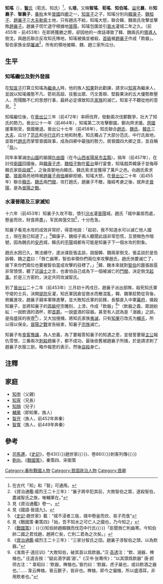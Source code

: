 {{Infobox 先秦人物
|名称= 荀瑤
|姓=
|氏= 荀氏、[[知氏|知氏]]（或作智氏）
|名= 知瑤、智瑤
|字=
|别名= 知伯瑤（亦作智伯瑤）、知伯、智伯
|别字=
|谥号= 智襄子（或作知襄子）
|时代= 春秋时期
|国家=[[晋国|晋国]]
|身份=[[晋国|晋国]]正卿（公元前475年）
|出生日期= 不明
|逝世日期= 公元前453年
|在位=
|父= [[荀申|荀申]]（亦作知申、智申）
|母=
|正妻=
|妾=
|子女= 知顏
|太子=
}}

'''知瑤'''（{{bd|？||前453年||catIdx=X荀}}），[[智氏|'''智'''氏]]（荀氏、知氏）<ref>在古代「知」和「智」可通用。</ref>，名'''瑶'''，又稱'''智瑤'''、'''荀瑤'''、'''知伯瑤'''，[[谥号|谥号]]'''襄'''，称'''知襄子'''、'''智襄子'''，[[春秋时期|春秋]]末年[[晉國|晉國]]四[[卿_(官制)|卿]]之一，[[知宣子|知宣子]]之子，知瑤分別向[[韓康子|韓康子]]、[[魏桓子|魏桓子]]、[[趙襄子|趙襄子]]三[[大夫_(官名)|大夫]][[勒索|勒索]]土地，只有趙氏不給，知瑤大怒，聯合韓、魏兩氏攻擊並擊敗[[趙襄子|趙襄子]]。趙襄子慌忙退守根據地[[晉陽|晉陽]]，知瑤包圍並引[[汾河|晉水]]灌城二年之久。（前455年 - 前453年）在即將獲勝之際，卻因他的一席話導致了韓、魏兩氏的[[領導人|領導人]]倒戈，與趙氏聯合反攻知氏陣地，知瑤被擒並被殺，[[头|首級]]被[[趙襄子|趙襄子]]作成「飲器」。智伯家族全部[[族誅|屠滅]]<ref>《資治通鑑·威烈王二十三年》：“襄子將卒犯其前，大敗智伯之眾，遂殺智伯，盡滅智氏之族，唯輔果在。”</ref>，所有的領地被韓、魏、趙三家所瓜分。

== 生平 ==
=== 知瑤繼位及對外發展 ===

在[[荀申|知宣子]]打算立知瑤為[[世子|繼承人]]時，他的族人[[知果|知果]]對此勸諫，請求以[[知宵|知宵]]為繼承人，並說以知瑤儀態不凡、箭術高超、技藝出眾、巧文善辯、堅毅果決的五大優勢欺壓人、而殘酷不仁的思想行事，最終必定導致知氏[[家族|家族]]的滅亡。知宣子不聽從他的意見。<ref>見《資治通鑑》卷一。</ref>

知瑤繼位後，在[[晉出公|晉出公]]三年（前472年）率師伐齊，發動兩次伐鄭戰爭，壯大了知氏的勢力。晉出公十一年（前464年），知瑤第二次攻擊鄭國，鄭向齊求援。[[齊國|齊國]]援軍剛至，晉國撤退。晉出公十七年（前458年），知氏聯合[[趙姓|趙氏]]、[[魏姓|魏氏]]、[[韩姓|韓氏]]三[[大夫_(官名)|大夫]]，瓜分了[[范氏|范氏]]和[[中行氏|中行氏]]的土地和財產。知氏獨占了大部分范氏、中行氏故地，並取代[[趙氏|趙氏]]而掌管晉國政事，成為四卿中最強的勢力，居晉國四大卿之首，並自稱「[[伯爵|伯]]」。

同年率軍滅[[中山國|中山國]]的屬國[[仇由國|仇由國]]（在今[[山西省|山西省]][[陽泉市|陽泉市]][[盂縣|盂縣]]）。隔年（前457年），在討伐[[衛國|衛國]]回國後，與[[韓康子|韓康子虎]]、[[魏桓子|魏桓子駒]]在[[藍台|藍台]]舉行宴會，知瑤戲弄韓康子並侮辱韓氏家臣[[段規|段規]]<ref>見《國語·晉語九》。</ref> 。之後貪婪地向韓氏、魏氏索求並獲得了萬戶之邑。向趙氏索求[[藺|藺]]、[[狼皋|狼皋]]兩邑地時被[[趙襄子|趙襄子毋恤]]嚴辭拒絕，知瑤大怒，在[[晉出公|晉出公]]二十年（前455年）聯合[[韩姓|韓氏]]、[[魏姓|魏氏]]兩[[士族_(中国)|門閥]]，攻打趙氏，趙襄子不敵，幾經考慮之後，就奔走[[晉陽|晉陽]]，是為[[晉陽之戰|晉陽之戰]]。

=== 水灌晉陽及三家滅知 ===

{{Main|晉陽之戰|三家分晋}}
十六年（前453年）知襄子久攻不取，憤引[[汾河|汾水]]灌[[晉陽|晉陽]]城，趙氏「城中巢居而處，懸釜而炊，財食將盡」，军民病饿交加<ref>《[[史記|史記]]·趙世家》載：“城不浸者三版，城中懸釜而炊，易子而食”</ref>，十分危急。

知襄子看見水攻的成效非常好，得意地說：「起初，我不知道水可以滅亡他人國土，現在我已知道了。」<ref>見《戰國策·秦策四》「始，吾不知水之可亡人之國也，乃今知之」</ref>韓康子、魏桓子兩人聽聞此語非常恐慌，互使眼色作暗號，因為魏氏的[[安邑|安邑]]城，韓氏的[[平陽|平陽]]城都有可能是知襄子下一個水攻的對象。

趙氏水困已久，無法續守，遂派谋臣張孟談，說服韓、魏兩家倒戈，張孟談於是告訴韓、魏之[[君|君]]曰：「唇亡齒寒，智伯率領你們兩位來攻擊趙氏，趙氏快要滅亡了，接下來你們兩位也要被智伯當成攻擊的目標了。」<ref>《[[戰國策|戰國策]]》：{{〈}}知伯帥趙韓魏而伐范中行氏{{〉}}「臣聞唇亡則齒寒。今知伯帥二國之君伐趙，趙將亡矣，亡則二君為之次矣。」</ref>韓、魏本來就對[[知氏|智伯]]的囂張跋扈非常憤恨，聽了這[[縱橫家|論士]]之言，也害怕自己成為下一個被滅亡的[[士族_(中国)|門閥]]，決定倒戈[[起事|起事]]。於是三方密約，決定共同攻滅智氏。

到了[[晉出公|晉出公]]二十二年（前453年）三月初十丙戌日，趙襄子派出部隊，殺死知氏軍守堤的士兵，決開[[堤防|堤防]]反灌，知氏軍因倉促救水而散混亂，韓、魏軍趁勢從背後，側翼進攻，趙襄子親率軍隊進擊，並大敗知氏軍的前鋒，長驅直入中軍[[幕府_(中國)|幕府]]，擒殺知襄子，並將知襄子的[[头|首級]]挖空雕刻，上漆，作成「飲器」<ref>《[[資治通鑑|資治通鑑]]·威烈王二十三年》：“三家分智氏之田。趙襄子漆智伯之頭，以為飲器。”</ref>”（飲器之義，眾說紛紜：一說飲酒的酒杯，即[[首爵|首爵]]。一說盛酒的容器。甚至有人認為是「溺器」之誤，是指盛尿的夜壺<ref>《淮南子·道应训》“大敗知伯，破其首以爲飲器。”汉·[[高诱|高诱]]注：“飲、溺器、椑榼也。” 庄逵吉按：“疑此酒字譌‘溺’。”《汉书·张骞传》：“以其頭爲飲器” 唐·颜师古注：“ 韋昭曰：‘飲器，椑榼也。’晉灼曰：‘飲器，虎子屬也，或曰飲酒之器也。’…… 韋云椑榼，晉云獸子，皆非也。椑榼，即今之偏榼，所以盛酒耳，非用飲者也。”</ref>），又大加搜捕，將知氏家族[[族誅|夷滅]]，只有[[知果|知果]]已改氏为[[輔氏|輔氏]]，所以得以保全。[[晉陽之戰|晉陽之戰]]宣告結束，知襄子[[宗族|宗族]]滅亡。

知襄子有[[門客|食客]][[豫讓|豫讓]]，為人忠義，為了要報答知襄子的知遇之恩，並發誓要替[[君主|主公]]報仇雪恨，三番兩次[[暗杀|刺殺]]趙襄子，都不成功，最後依舊被趙襄子所擒，於是請求刺了趙襄子衣服三劍，略作報恩的表示，然後[[自殺|自殺]]身亡。

== 注釋 ==
{{Reflist}}

== 家庭 ==
*[[荀申|知申]]（父親）
*[[知宵|知宵]]（兄長）
*[[太子顏|知顏]]（兒子）
*[[知果|輔果]]（即知果，族人）
*[[智开|智开]]（族人，前452年奔秦）
*[[智寬|智寬]]（族人，前449年奔秦）

== 參考 ==
*[[司馬遷|司馬遷]]，《[[史記|史記]]》，卷43{{〈}}趙世家{{〉}}、卷86{{〈}}刺客列傳{{〉}}
*[[劉向|劉向]]，《[[戰國策|戰國策]]》，秦策四、宋衛策

{{start box}}
{{s-before|父[[荀申|知宣子]]知申}}
{{s-title|[[晉國|晉國]][[智氏|知氏]]家主|？－前453年}}
{{s-after|無}}
{{s-before|[[赵鞅|赵鞅]]}}
{{s-title|[[春秋时期|春秋]][[晉國|晉國]]正卿|前475年—前453年}}
{{s-after|[[赵无恤|赵无恤]]}}
{{end box}}

[[Category:春秋戰國人物|Category:春秋戰國人物]]
[[Category:晋国政治人物|Category:晋国政治人物]]
[[Category:晋卿|Category:晋卿]]